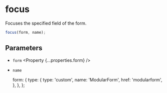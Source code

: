 
<Title>focus | Modular Forms</Title>
<Meta name="description" content="Focuses the specified field of the form." />

# focus

Focuses the specified field of the form.

```ts
focus(form, name);
```

## Parameters

- `form` <Property {...properties.form} />
- `name` <Property type="string" />

  form: {
    type: {
      type: 'custom',
      name: 'ModularForm',
      href: 'modularform',
    },
  },
};
